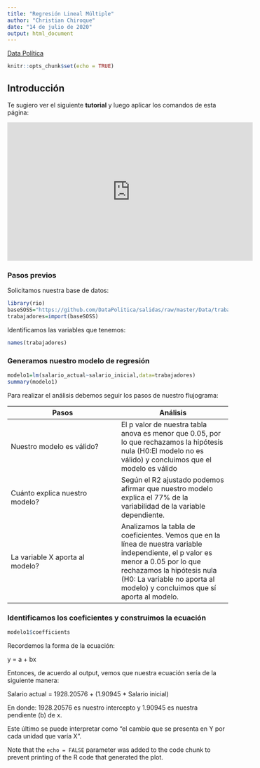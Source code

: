 ```yaml
---
title: "Regresión Lineal Múltiple"
author: "Christian Chiroque"
date: "14 de julio de 2020"
output: html_document
---
```

[Data Política](https://www.youtube.com/channel/UCjsP5ejsSyUchRl2oA96J3A)

```r
knitr::opts_chunk$set(echo = TRUE)
```

## Introducción

Te sugiero ver el siguiente **tutorial** y luego aplicar los comandos de esta página:

<iframe width="560" height="315" src="https://www.youtube.com/embed/XtDQD25Ejkc" frameborder="0" allow="accelerometer; autoplay; encrypted-media; gyroscope; picture-in-picture" allowfullscreen></iframe>

### Pasos previos

Solicitamos nuestra base de datos:

```r
library(rio)
baseSOSS="https://github.com/DataPolitica/salidas/raw/master/Data/trabajadores.sav"
trabajadores=import(baseSOSS)
```

Identificamos las variables que tenemos:

```r
names(trabajadores)
```

### Generamos nuestro modelo de regresión

```r
modelo1=lm(salario_actual~salario_inicial,data=trabajadores)
summary(modelo1)
```

Para realizar el análisis debemos seguir los pasos de nuestro flujograma:

Pasos  | Análisis
------------- | -------------
Nuestro modelo es válido?  | El p valor de nuestra tabla anova es menor que 0.05, por lo que rechazamos la hipótesis nula (H0:El modelo no es válido) y concluimos que el modelo es válido
Cuánto explica nuestro modelo?  | Según el R2 ajustado podemos afirmar que nuestro modelo explica el 77% de la variabilidad de la variable dependiente.
La variable X aporta al modelo?  | Analizamos la tabla de coeficientes. Vemos que en la línea de nuestra variable independiente, el p valor es menor a 0.05 por lo que rechazamos la hipótesis nula (H0: La variable no aporta al modelo) y concluimos que sí aporta al modelo. 


### Identificamos los coeficientes y construimos la ecuación

```r
modelo1$coefficients
```


Recordemos la forma de la ecuación:

y = a + bx

Entonces, de acuerdo al output, vemos que nuestra ecuación sería de la siguiente manera:

Salario actual = 1928.20576 + (1.90945 * Salario inicial)

En donde: 1928.20576 es nuestro intercepto y 1.90945 es nuestra pendiente (b) de x. 

Este último se puede interpretar como "el cambio que se presenta en Y por cada unidad que varía X". 


Note that the `echo = FALSE` parameter was added to the code chunk to prevent printing of the R code that generated the plot.
